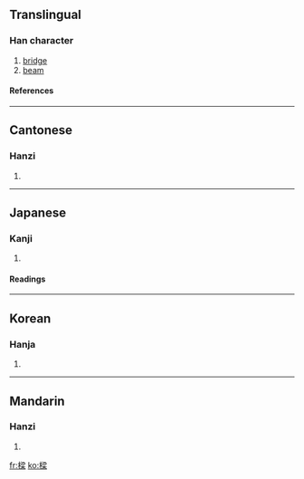 ==Translingual==
===Han character===
{{Han char|rn=75|rad=木|as=11|sn=15|four=4799<sub>4</sub>|canj=木水戈木 (DEID)}}
# [[bridge]]
# [[beam]]
====References====
{{Han ref|kx=0549.280|dkj=15427|dj=0937.220|hdz=21284.090|uh=6A11|ud=27153|bh=BCD9|bd=48345}}

----
==Cantonese==
===Hanzi===
{{yue-hanzi|jyut=|y=leung4}}
# {{defn|Cantonese}}

----
==Japanese==
===Kanji===
{{ja-kanji|grade=|rs=木11}}
# {{defn|Japanese}} 
====Readings====
{{ja-readings|on=[[りょう]] (ryō)|kun=[[はし]] (hashi), [[はり]] (hari), [[やな]] (yana)}}

----
==Korean==
===Hanja===
{{ko-hanja|hangeul=량>양, 회|eumhun=|rv=ryang>yang, hoe|mr=ryang>yang, hoe|y=lyang>yang, hoy}}
# {{defn|Korean}}

----
==Mandarin==
===Hanzi===
{{cmn-hanzi|pin=[[liáng]] ([[liang2]])|wg=liang<sup>2</sup>}}
# {{defn|Mandarin}}

[[fr:樑]]
[[ko:樑]]